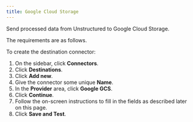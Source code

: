 ```yaml
---
title: Google Cloud Storage
---
```


Send processed data from Unstructured to Google Cloud Storage.

The requirements are as follows.


<GCSPrerequisites />

To create the destination connector:

1. On the sidebar, click **Connectors**.
2. Click **Destinations**.
3. Click **Add new**.
4. Give the connector some unique **Name**.
5. In the **Provider** area, click **Google GCS**.
6. Click **Continue**. 
7. Follow the on-screen instructions to fill in the fields as described later on this page.
8. Click **Save and Test**.


<GCSFields />
